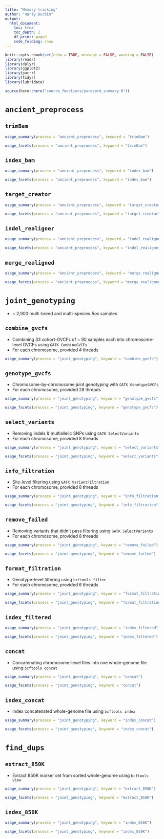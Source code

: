 ```yaml
---
title: "Memory tracking"
author: "Harly Durbin"
output:
  html_document:
    toc: true
    toc_depth: 2
    df_print: paged
    code_folding: show
---
```


```r
knitr::opts_chunk$set(echo = TRUE, message = FALSE, warning = FALSE)
library(readr)
library(dplyr)
library(ggplot2)
library(purrr)
library(tidyr)
library(lubridate)

source(here::here("source_functions/psrecord_summary.R"))
```

# `ancient_preprocess`

## `trimBam`

```r
usage_summary(process = "ancient_preprocess", keyword = "trimBam")
```

```r
usage_facets(process = "ancient_preprocess", keyword = "trimBam")
```

## `index_bam`

```r
usage_summary(process = "ancient_preprocess", keyword = "index_bam")
```

```r
usage_facets(process = "ancient_preprocess", keyword = "index_bam")
```

## `target_creator`

```r
usage_summary(process = "ancient_preprocess", keyword = "target_creator")
```

```r
usage_facets(process = "ancient_preprocess", keyword = "target_creator")
```

## `indel_realigner`

```r
usage_summary(process = "ancient_preprocess", keyword = "indel_realigner")
```

```r
usage_facets(process = "ancient_preprocess", keyword = "indel_realigner")
```

## `merge_realigned`

```r
usage_summary(process = "ancient_preprocess", keyword = "merge_realigned")
```

```r
usage_facets(process = "ancient_preprocess", keyword = "merge_realigned")
```



# `joint_genotyping`

* ~ 2,900 multi-breed and multi-species *Bos* samples

## `combine_gvcfs`

* Combining 33 cohort-GVCFs of ~ 90 samples each into chromosome-level GVCFs using `GATK CombineGVCFs`
* For each chromosome, provided 4 threads

```r
usage_summary(process = "joint_genotyping", keyword = "combine_gvcfs") 
```

## `genotype_gvcfs`

* Chromosome-by-chromosome joint genotyping with `GATK GenotypeGVCFs`
* For each chromosome, provided 28 threads

```r
usage_summary(process = "joint_genotyping", keyword = "genotype_gvcfs") 
```

```r
usage_facets(process = "joint_genotyping", keyword = "genotype_gvcfs")
```

## `select_variants`

* Removing indels & multiallelic SNPs using `GATK SelectVariants`
* For each chromosome, provided 8 threads

```r
usage_summary(process = "joint_genotyping", keyword = "select_variants") 
```

```r
usage_facets(process = "joint_genotyping", keyword = "select_variants")
```

## `info_filtration`

* Site-level filtering using `GATK VariantFiltration`
* For each chromosome, provided 8 threads

```r
usage_summary(process = "joint_genotyping", keyword = "info_filtration") 
```

```r
usage_facets(process = "joint_genotyping", keyword = "info_filtration")
```

## `remove_failed`

* Removing variants that didn't pass filtering using `GATK SelectVariants`
* For each chromosome, provided 8 threads

```r
usage_summary(process = "joint_genotyping", keyword = "remove_failed") 
```

```r
usage_facets(process = "joint_genotyping", keyword = "remove_failed")
```

## `format_filtration`

* Genotype-level filtering using `bcftools filter`
* For each chromosome, provided 6 threads

```r
usage_summary(process = "joint_genotyping", keyword = "format_filtration") 
```

```r
usage_facets(process = "joint_genotyping", keyword = "format_filtration")
```

## `index_filtered`

```r
usage_summary(process = "joint_genotyping", keyword = "index_filtered") 
```

```r
usage_facets(process = "joint_genotyping", keyword = "index_filtered")
```

## `concat`

* Concatenating chromosome-level files into one whole-genome file using `bcftools concat`

```r
usage_summary(process = "joint_genotyping", keyword = "concat") 
```

```r
usage_facets(process = "joint_genotyping", keyword = "concat")
```

## `index_concat`

* Index concatenated whole-genome file using `bcftools index`

```r
usage_summary(process = "joint_genotyping", keyword = "index_concat") 
```

```r
usage_facets(process = "joint_genotyping", keyword = "index_concat")
```

# `find_dups`

## `extract_850K`

* Extract 850K marker set from sorted whole-genome using `bcftools view`

```r
usage_summary(process = "joint_genotyping", keyword = "extract_850K") 
```

```r
usage_facets(process = "joint_genotyping", keyword = "extract_850K")
```

## `index_850K`

```r
usage_summary(process = "joint_genotyping", keyword = "index_850K") 
```

```r
usage_facets(process = "joint_genotyping", keyword = "index_850K")
```
